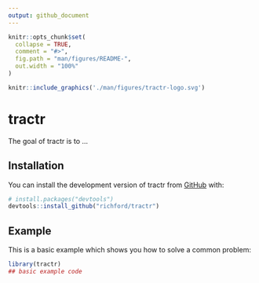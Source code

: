 ```yaml
---
output: github_document
---
```


<!-- README.md is generated from README.Rmd. Please edit that file -->

```r
knitr::opts_chunk$set(
  collapse = TRUE,
  comment = "#>",
  fig.path = "man/figures/README-",
  out.width = "100%"
)
```

```r
knitr::include_graphics('./man/figures/tractr-logo.svg')
```

# tractr

<!-- badges: start -->

<!-- badges: end -->

The goal of tractr is to ...

## Installation

You can install the development version of tractr from [GitHub](https://github.com/) with:

``` r
# install.packages("devtools")
devtools::install_github("richford/tractr")
```

## Example

This is a basic example which shows you how to solve a common problem:

```r
library(tractr)
## basic example code
```

